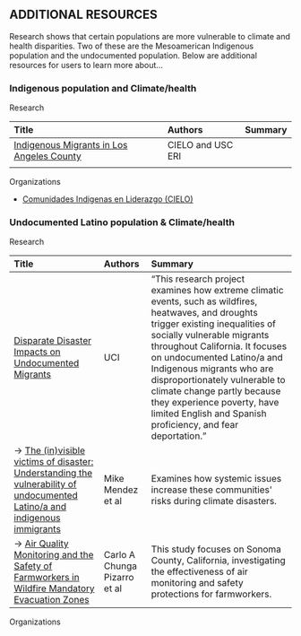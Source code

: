 
## **ADDITIONAL RESOURCES**

Research shows that certain populations are more vulnerable to climate and health disparities. Two of these are the Mesoamerican Indigenous population and the undocumented population. Below are additional resources for users to learn more about…

### Indigenous population and Climate/health 

Research

| Title | Authors | Summary |
| :---- | :---- | :---- |
| [Indigenous Migrants in Los Angeles County](https://dornsife.usc.edu/eri/publications/indigenous-migrants-in-los-angeles-county/?mc_cid=ecbcae1f32&mc_eid=21f4d5b91f) | CIELO and USC ERI |  |
|  |  |  |

Organizations 

* [Comunidades Indigenas en Liderazgo (CIELO)](https://mycielo.org/)

### Undocumented Latino population & Climate/health

Research

| Title | Authors | Summary |
| :---- | :---- | :---- |
| [Disparate Disaster Impacts on Undocumented Migrants](https://greatcities.uic.edu/research/disparate-impact-undocumented-migrants/?utm_source=chatgpt.com)  | UCI  | “This research project examines how extreme climatic events, such as wildfires, heatwaves, and droughts trigger existing inequalities of socially vulnerable migrants throughout California. It focuses on undocumented Latino/a and Indigenous migrants who are disproportionately vulnerable to climate change partly because they experience poverty, have limited English and Spanish proficiency, and fear deportation.”  |
| \-\> [The (in)visible victims of disaster: Understanding the vulnerability of undocumented Latino/a and indigenous immigrants](https://pubmed.ncbi.nlm.nih.gov/32834081/) | Mike Mendez et al | Examines how systemic issues increase these communities' risks during climate disasters. |
| \-\> [Air Quality Monitoring and the Safety of Farmworkers in Wildfire Mandatory Evacuation Zones](https://pubmed.ncbi.nlm.nih.gov/38979060/)  | Carlo A Chunga Pizarro et al | This study focuses on Sonoma County, California, investigating the effectiveness of air monitoring and safety protections for farmworkers.  |

Organizations 
